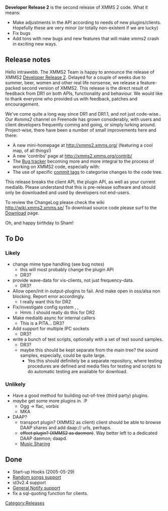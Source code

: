 {{Navbar}}

'''Developer Release 2''' is the second release of XMMS 2 code. What it means:

* Make adjustments in the API according to needs of new plugins/clients. Hopefully these are very minor (or totally non-existent if we are lucky)
* Fix bugs
* Add tons with new bugs and new features that will make xmms2 crash in exciting new ways.

== Release notes ==

Hello intrawebb. The XMMS2 Team is happy to announce the release of XMMS2 [[Release:DR2 | Developer Release 2]]. Delayed for a couple of weeks due to summer, beer, women and other real life nonsense, we release a feature-packed second version of XMMS2. This release is the direct result of feedback from DR1 on both APIs, functionality and behaviour. We would like to thank everyone who provided us with feedback, patches and encouragement.

We've come quite a long way since DR1 and DR1.1, and not just code-wise.. Our ''#xmms2'' channel on Freenode has grown considerably, with users and client developers frequently coming and going, or simply lurking around. Project-wise, there have been a number of small improvements here and there:
* A new mini-homepage at http://xmms2.xmms.org/ (featuring a cool map, of all things!)
* A new 'contribs' page at http://xmms2.xmms.org/contrib/
* The [http://bugs.xmms2.xmms.se Bug tracker] becoming more and more integral to the process of working on XMMS2 code, especially with:
* The use of specific [[ChangeLog Format | commit tags]] to categorise changes to the code tree.

This release breaks the client API, the plugin API, as well as your current medialib. Please understand that this is pre-release software and should only be downloaded and used by developers not end-users.

To review the ChangeLog please check the wiki http://wiki.xmms2.xmms.se/
To download source code please surf to the [[Download XMMS2 | Download]] page.

Oh, and happy birthday to Sham!

== To Do ==

=== Likely ===
* change mime type handling {{Bug|65}} (see bug notes)
** this will most probably change the plugin API
** DR3?
* provide wave-data for vis-clients, not just frequency-data. {{Bug|192}}
** DR3?
* Allow open/init in output-plugins to fail. And make open in oss/alsa non blocking. Report error accordingly. {{Bug|191}}
** I really want this for DR2
* Fix/investigate config system {{Bug|99}}, {{Bug|97}}, {{Bug|19}}
** Hmm. I should really do this for DR2
* Make medialib async for internal callers {{Bug|190}}
** This is a PITA... DR3?
* Add support for multiple IPC sockets {{Bug|89}}
** DR3?
* write a bunch of test scripts, optionally with a set of test sound samples.
** DR3?
** maybe this should be kept separate from the main tree? the sound samples, especially, could be quite large.
*** Yes this should definitely be a separate repository, where testing procedures are defined and media files for testing and scripts to do automatic testing are available for download.

=== Unlikely ===
* Have a good method for building out-of-tree (third party) plugins.
* ''maybe'' get some more plugins in. :P
** Ogg -> flac, vorbis
** MKA
* DAAP?
** transport plugin? (XMMS2 as client) client should be able to browse DAAP shares and add daap:// urls, perhaps.
** <strike>effect plugin? (XMMS2 as daemon)</strike>. Way better left to a dedicated DAAP daemon; daapd.
** [[Music Sharing]]

== Done ==
* Start-up Hooks (2005-05-29)
* [[Random songs support]] {{Bug|90}}
* id3v2.4 support {{Bug|152}}
* [[General Notify support]] {{Bug|50}}
* fix a sql-quoting function for clients.

[[Category:Releases]]